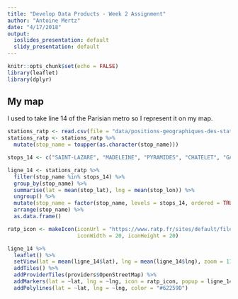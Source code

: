 ```yaml
---
title: "Develop Data Products - Week 2 Assignment"
author: "Antoine Mertz"
date: "4/17/2018"
output:
  ioslides_presentation: default
  slidy_presentation: default
---
```


```r
knitr::opts_chunk$set(echo = FALSE)
library(leaflet)
library(dplyr)
```

## My map

I used to take line 14 of the Parisian metro so I represent it on my map.

```r
stations_ratp <- read.csv(file = "data/positions-geographiques-des-stations-du-reseau-ratp.csv", sep = ";")
stations_ratp <- stations_ratp %>%
  mutate(stop_name = toupper(as.character(stop_name)))

stops_14 <- c("SAINT-LAZARE", "MADELEINE", "PYRAMIDES", "CHATELET", "GARE DE LYON", "BERCY", "COUR SAINT-EMILION", "BIBLIOTHEQUE FRANCOIS MITTERRAND", "OLYMPIADES")

ligne_14 <- stations_ratp %>%
  filter(stop_name %in% stops_14) %>%
  group_by(stop_name) %>%
  summarise(lat = mean(stop_lat), lng = mean(stop_lon)) %>%
  ungroup() %>%
  mutate(stop_name = factor(stop_name, levels = stops_14, ordered = TRUE)) %>%
  arrange(stop_name) %>%
  as.data.frame()

```

```r
ratp_icon <- makeIcon(iconUrl = "https://www.ratp.fr/sites/default/files/network/metro/symbole.svg",
                      iconWidth = 20, iconHeight = 20)

ligne_14 %>%
  leaflet() %>%
  setView(lat = mean(ligne_14$lat), lng = mean(ligne_14$lng), zoom = 11) %>%
  addTiles() %>%
  addProviderTiles(providers$OpenStreetMap) %>%
  addMarkers(lat = ~lat, lng = ~lng, icon = ratp_icon, popup = ligne_14$stop_name) %>%
  addPolylines(lat = ~lat, lng = ~lng, color = "#62259D")
```